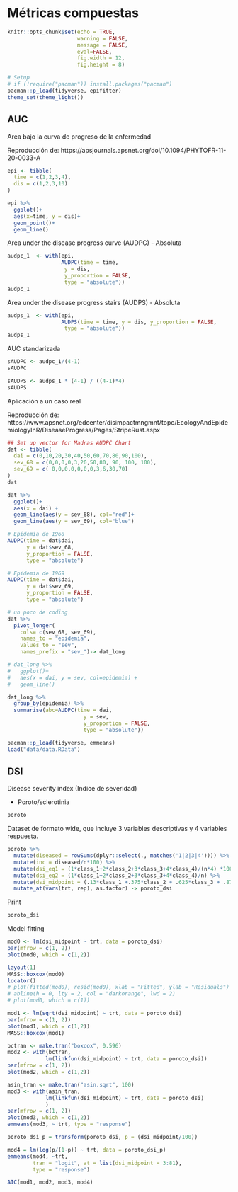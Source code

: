 # Métricas compuestas

```r
knitr::opts_chunk$set(echo = TRUE, 
                      warning = FALSE, 
                      message = FALSE, 
                      eval=FALSE, 
                      fig.width = 12, 
                      fig.height = 8)
```


```r
# Setup
# if (!require("pacman")) install.packages("pacman")
pacman::p_load(tidyverse, epifitter)
theme_set(theme_light()) 

```

## AUC

Area bajo la curva de progreso de la enfermedad

Reproducción de: https://apsjournals.apsnet.org/doi/10.1094/PHYTOFR-11-20-0033-A 


```r
epi <- tibble(
  time = c(1,2,3,4), 
  dis = c(1,2,3,10)
)
```

```r
epi %>%  
  ggplot()+
  aes(x=time, y = dis)+
  geom_point()+
  geom_line()
```

Area under the disease progress curve (AUDPC) - Absoluta

```r
audpc_1  <- with(epi, 
                 AUDPC(time = time, 
                  y = dis, 
                  y_proportion = FALSE, 
                  type = "absolute"))  
audpc_1
```

Area under the disease progress stairs (AUDPS) - Absoluta

```r
audps_1  <- with(epi, 
                 AUDPS(time = time, y = dis, y_proportion = FALSE, 
                  type = "absolute"))
audps_1
```

AUC standarizada

```r
sAUDPC <- audpc_1/(4-1)
sAUDPC
```

```r
sAUDPS <- audps_1 * (4-1) / ((4-1)*4)
sAUDPS
```

Aplicación a un caso real

Reproducción de:  https://www.apsnet.org/edcenter/disimpactmngmnt/topc/EcologyAndEpidemiologyInR/DiseaseProgress/Pages/StripeRust.aspx


```r
## Set up vector for Madras AUDPC Chart
dat <- tibble(
  dai = c(0,10,20,30,40,50,60,70,80,90,100), 
  sev_68 = c(0,0,0,0,3,20,50,80, 90, 100, 100), 
  sev_69 = c( 0,0,0,0,0,0,0,3,6,30,70)
)
dat
```

```r
dat %>%  
  ggplot()+
  aes(x = dai) +
  geom_line(aes(y = sev_68), col="red")+
  geom_line(aes(y = sev_69), col="blue")
```


```r
# Epidemia de 1968
AUDPC(time = dat$dai, 
      y = dat$sev_68, 
      y_proportion = FALSE, 
      type = "absolute")
```

```r
# Epidemia de 1969
AUDPC(time = dat$dai, 
      y = dat$sev_69, 
      y_proportion = FALSE, 
      type = "absolute")
```

```r
# un poco de coding
dat %>%  
  pivot_longer(
    cols= c(sev_68, sev_69), 
    names_to = "epidemia", 
    values_to = "sev", 
    names_prefix = "sev_")-> dat_long
```

```r
# dat_long %>%  
#   ggplot()+
#   aes(x = dai, y = sev, col=epidemia) +
#   geom_line()
```

```r
dat_long %>%  
  group_by(epidemia) %>%  
  summarise(abc=AUDPC(time = dai, 
                        y = sev, 
                        y_proportion = FALSE, 
                        type = "absolute"))
```


```r
pacman::p_load(tidyverse, emmeans)
load("data/data.RData")
```

## DSI 

Disease severity index (Indice de severidad)

* Poroto/sclerotinia 

```r
poroto
```
 
Dataset de formato wide, que incluye 3 variables descriptivas y 4 variables respuesta. 

```r
poroto %>% 
  mutate(diseased = rowSums(dplyr::select(., matches('1|2|3|4')))) %>% 
  mutate(inc = diseased/n*100) %>% 
  mutate(dsi_eq1 = (1*class_1+2*class_2+3*class_3+4*class_4)/(n*4) *100) %>% 
  mutate(dsi_eq2 = (1*class_1+2*class_2+3*class_3+4*class_4)/n) %>% 
  mutate(dsi_midpoint = (.13*class_1 +.375*class_2 + .625*class_3 + .875*class_4)/n*100)%>% 
  mutate_at(vars(trt, rep), as.factor) -> poroto_dsi
```

Print 

```r
poroto_dsi
```

Model fitting 

```r
mod0 <- lm(dsi_midpoint ~ trt, data = poroto_dsi)
par(mfrow = c(1, 2))
plot(mod0, which = c(1,2))
```

```r
layout(1)
MASS::boxcox(mod0)
locator()
# plot(fitted(mod0), resid(mod0), xlab = "Fitted", ylab = "Residuals")
# abline(h = 0, lty = 2, col = "darkorange", lwd = 2)
# plot(mod0, which = c(1))
```

```r
mod1 <- lm(sqrt(dsi_midpoint) ~ trt, data = poroto_dsi)
par(mfrow = c(1, 2))
plot(mod1, which = c(1,2))
MASS::boxcox(mod1)
```

```r
bctran <- make.tran("boxcox", 0.596)
mod2 <- with(bctran,
            lm(linkfun(dsi_midpoint) ~ trt, data = poroto_dsi))
par(mfrow = c(1, 2))
plot(mod2, which = c(1,2))
```

```r
asin_tran <- make.tran("asin.sqrt", 100)
mod3 <- with(asin_tran,
            lm(linkfun(dsi_midpoint) ~ trt, data = poroto_dsi)
            )
par(mfrow = c(1, 2))
plot(mod3, which = c(1,2))
emmeans(mod3, ~ trt, type = "response")

```


```r
poroto_dsi_p = transform(poroto_dsi, p = (dsi_midpoint/100))

mod4 = lm(log(p/(1-p)) ~ trt, data = poroto_dsi_p)
emmeans(mod4, ~trt, 
        tran = "logit", at = list(dsi_midpoint = 3:81), 
        type = "response")
```

```r
AIC(mod1, mod2, mod3, mod4)
```


